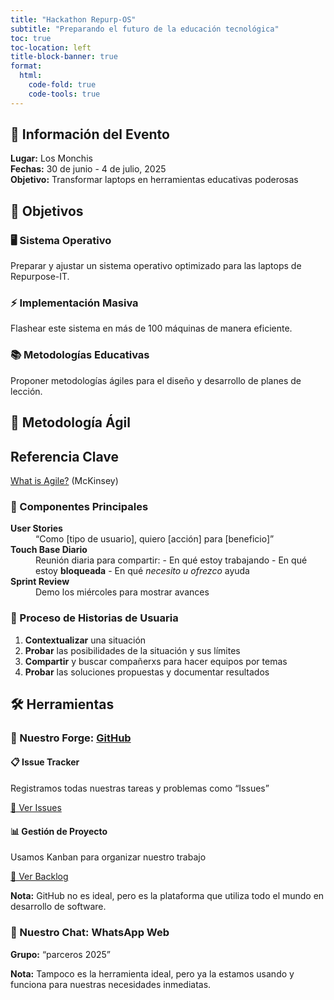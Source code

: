 ```yaml
---
title: "Hackathon Repurp-OS"
subtitle: "Preparando el futuro de la educación tecnológica"
toc: true
toc-location: left
title-block-banner: true
format:
  html:
    code-fold: true
    code-tools: true
---
```


::: {.callout-note}
## 📍 Información del Evento
**Lugar:** Los Monchis  
**Fechas:** 30 de junio - 4 de julio, 2025  
**Objetivo:** Transformar laptops en herramientas educativas poderosas
:::

## 🎯 Objetivos

::: {.grid}

::: {.g-col-12 .g-col-md-4}
### 🖥️ Sistema Operativo
Preparar y ajustar un sistema operativo optimizado para las laptops de Repurpose-IT.
:::

::: {.g-col-12 .g-col-md-4}
### ⚡ Implementación Masiva
Flashear este sistema en más de 100 máquinas de manera eficiente.
:::

::: {.g-col-12 .g-col-md-4}
### 📚 Metodologías Educativas
Proponer metodologías ágiles para el diseño y desarrollo de planes de lección.
:::

:::

## 🚀 Metodología Ágil

::: {.callout-tip}
## Referencia Clave
[What is Agile?](https://www.mckinsey.com/featured-insights/mckinsey-explainers/what-is-agile) (McKinsey)
:::

### 📝 Componentes Principales

**User Stories**
: "Como [tipo de usuario], quiero [acción] para [beneficio]"

**Touch Base Diario** 
: Reunión diaria para compartir:
  - En qué estoy trabajando
  - En qué estoy **bloqueada**
  - En qué _necesito u ofrezco_ ayuda

**Sprint Review**
: Demo los miércoles para mostrar avances

### 🔄 Proceso de Historias de Usuaria

1. **Contextualizar** una situación
2. **Probar** las posibilidades de la situación y sus límites
3. **Compartir** y buscar compañerxs para hacer equipos por temas
4. **Probar** las soluciones propuestas y documentar resultados

## 🛠️ Herramientas

### 🔨 Nuestro Forge: [GitHub](https://github.com/Repurpose-IT/Repurp-OS)

::: {.grid}

::: {.g-col-12 .g-col-md-6}
#### 📋 Issue Tracker
Registramos todas nuestras tareas y problemas como "Issues"

[🔗 Ver Issues](https://github.com/Repurpose-IT/Repurp-OS/issues){.btn .btn-primary}
:::

::: {.g-col-12 .g-col-md-6}
#### 📊 Gestión de Proyecto
Usamos Kanban para organizar nuestro trabajo

[🔗 Ver Backlog](https://github.com/orgs/Repurpose-IT/projects/1){.btn .btn-primary}
:::

:::

::: {.callout-note}
**Nota:** GitHub no es ideal, pero es la plataforma que utiliza todo el mundo en desarrollo de software.
:::

### 💬 Nuestro Chat: WhatsApp Web

**Grupo:** "parceros 2025"

::: {.callout-warning}
**Nota:** Tampoco es la herramienta ideal, pero ya la estamos usando y funciona para nuestras necesidades inmediatas.
:::


